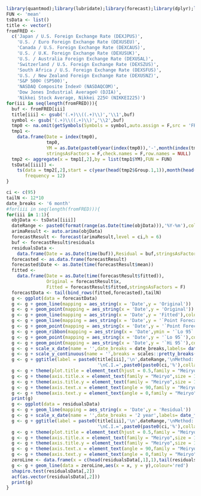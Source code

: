 ```r
library(quantmod);library(lubridate);library(forecast);library(dplyr);library(ggplot2);library(scales)
FUN <- 'mean'
tsData <- list()
title <- vector()
fromFRED <- 
  c('Japan / U.S. Foreign Exchange Rate (DEXJPUS)',
    'U.S. / Euro Foreign Exchange Rate (DEXUSEU)',
    'Canada / U.S. Foreign Exchange Rate (DEXCAUS)',
    'U.S. / U.K. Foreign Exchange Rate (DEXUSUK)',
    'U.S. / Australia Foreign Exchange Rate (DEXUSAL)',
    'Switzerland / U.S. Foreign Exchange Rate (DEXSZUS)',
    'South Africa / U.S. Foreign Exchange Rate (DEXSFUS)',
    'U.S. / New Zealand Foreign Exchange Rate (DEXUSNZ)',
    'S&P 500© (SP500)',
    'NASDAQ Composite Index© (NASDAQCOM)',
    'Dow Jones Industrial Average© (DJIA)',
    'Nikkei Stock Average, Nikkei 225© (NIKKEI225)')
for(iii in seq(length(fromFRED))){
  buf <- fromFRED[iii]
  title[iii] <- gsub('(.+)\\((.+)\\)','\\1',buf)
  symbol <- gsub('(.+)\\((.+)\\)','\\2',buf)
  tmp0 <- na.omit(getSymbols(Symbols = symbol,auto.assign = F,src = 'FRED'))
  tmp1 <-
    data.frame(Date = index(tmp0),
               tmp0,
               YM = as.Date(paste0(year(index(tmp0)),'-',month(index(tmp0)),'-1')), 
               stringsAsFactors = F,check.names = F,row.names = NULL)
  tmp2 <- aggregate(x = tmp1[,2],by = list(tmp1$YM),FUN = FUN)
  tsData[[iii]] <- 
    ts(data = tmp2[,2],start = c(year(head(tmp2$Group.1,1)),month(head(tmp2$Group.1,1))),
       frequency = 12)
}
```

```r
ci <- c(95)
tailN <- 12*10
date_breaks <- '6 month'
#for(iii in seq(length(fromFRED))){
for(iii in 1:1){
  objData <- tsData[[iii]]
  dateRange <- paste0(format(range(as.Date(time(objData))),'%Y-%m'),collapse = '~')
  arimaResult <- auto.arima(objData)
  forecastResult <- forecast(arimaResult,level = ci,h = 6)
  buf <- forecastResult$residuals
  residualsData <- 
    data.frame(Date = as.Date(time(buf)),Residual = buf,stringsAsFactors = F)
  forecasted <- as.data.frame(forecastResult)
  forecasted$Date <- as.Date(time(forecastResult$mean))
  fitted <- 
    data.frame(Date = as.Date(time(forecastResult$fitted)),
               Original = forecastResult$x,
               Fitted = forecastResult$fitted,stringsAsFactors = F)
  forecastData <- tail(bind_rows(fitted,forecasted),tailN)
  g <- ggplot(data = forecastData)
  g <- g + geom_line(mapping = aes_string(x = 'Date',y = 'Original'))
  g <- g + geom_point(mapping = aes_string(x = 'Date',y = 'Original'))
  g <- g + geom_line(mapping = aes_string(x = 'Date',y = 'Fitted'),colour='red')
  g <- g + geom_line(mapping = aes_string(x = 'Date',y = '`Point Forecast`'),colour='blue',size=1)
  g <- g + geom_point(mapping = aes_string(x = 'Date',y = '`Point Forecast`'),colour='blue',size=1)
  g <- g + geom_ribbon(mapping = aes_string(x = 'Date',ymin = '`Lo 95`',ymax = '`Hi 95`'),alpha = 0.2)
  g <- g + geom_point(mapping = aes_string(x = 'Date',y = '`Lo 95`'),colour='blue',size=1)
  g <- g + geom_point(mapping = aes_string(x = 'Date',y = '`Hi 95`'),colour='blue',size=1)
  g <- g + scale_x_date(name = '',date_breaks = date_breaks,labels= date_format('%Y-%m'))
  g <- g + scale_y_continuous(name = '',breaks = scales::pretty_breaks(10),sec.axis = dup_axis())
  g <- g + ggtitle(label = paste0(title[iii],'\n',dateRange,'\nMethod:',forecastResult$method,
                                  '\nC.I.=',paste0(paste0(ci,'%'),collapse = ',')))
  g <- g + theme(plot.title = element_text(hjust = 0.5,family = "Meiryo",size = 20))
  g <- g + theme(axis.title.x = element_text(family = "Meiryo",size = 16)) 
  g <- g + theme(axis.title.y = element_text(family = "Meiryo",size = 16)) 
  g <- g + theme(axis.text.x = element_text(angle = 90,family = "Meiryo",size = 12,vjust = 0.5)) 
  g <- g + theme(axis.text.y = element_text(angle = 0,family = "Meiryo",size = 16))
  print(g)
  g <- ggplot(data = residualsData)
  g <- g + geom_line(mapping = aes_string(x = 'Date',y = 'Residual'))
  g <- g + scale_x_date(name = '',date_breaks = '2 year',labels= date_format('%Y-%m'))
  g <- g + ggtitle(label = paste0(title[iii],'\n',dateRange,'\nMethod:',forecastResult$method,
                                  '\nC.I.=',paste0(paste0(ci,'%'),collapse = ',')))
  g <- g + theme(plot.title = element_text(hjust = 0.5,family = "Meiryo",size = 20))
  g <- g + theme(axis.title.x = element_text(family = "Meiryo",size = 16)) 
  g <- g + theme(axis.title.y = element_text(family = "Meiryo",size = 16)) 
  g <- g + theme(axis.text.x = element_text(angle = 90,family = "Meiryo",size = 12,vjust = 0.5)) 
  g <- g + theme(axis.text.y = element_text(angle = 0,family = "Meiryo",size = 16))
  zeroLine <- data.frame(x = c(head(residualsData[,1],1),tail(residualsData[,1],1)),y = 0)
  g <- g + geom_line(data = zeroLine,aes(x = x, y = y),colour='red')
  shapiro.test(residualsData[,2])
  acf(as.vector(residualsData[,2]))
  print(g)
}
```
